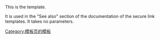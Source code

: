 {{缺乏中文说明}}
{{Documentation subpage}}
<!-- PLEASE ADD CATEGORIES AND INTERWIKIS AT THE BOTTOM OF THIS PAGE -->

This is the {{tl|sec link see also}} template.

It is used in the "See also" section of the documentation of the secure link templates. It takes no parameters.

<includeonly>
<!-- CATEGORIES AND INTERWIKIS HERE, THANKS -->
[[Category:模板页的模板]]

</includeonly>